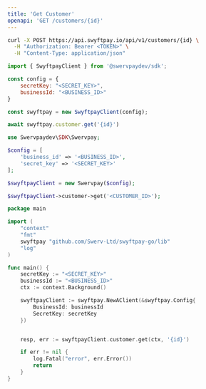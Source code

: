 ```yaml
---
title: 'Get Customer'
openapi: 'GET /customers/{id}'
---
```


<RequestExample>

```bash cURL
curl -X POST https://api.swyftpay.io/api/v1/customers/{id} \
  -H "Authorization: Bearer <TOKEN>" \
  -H "Content-Type: application/json"
```

```javascript Node.js
import { SwyftpayClient } from '@swervpaydev/sdk';

const config = {
    secretKey: "<SECRET_KEY>",
    businessId: "<BUSINESS_ID>"
}

const swyftpay = new SwyftpayClient(config);

await swyftpay.customer.get('{id}')
```

```php PHP
use Swervpaydev\SDK\Swervpay;

$config = [
	'business_id' => '<BUSINESS_ID>',
	'secret_key' => '<SECRET_KEY>'
];

$swyftpayClient = new Swervpay($config);

$swyftpayClient->customer->get('<CUSTOMER_ID>');
```


```go Go
package main

import (
	"context"
	"fmt"
	swyftpay "github.com/Swerv-Ltd/swyftpay-go/lib"
	"log"
)

func main() {
	secretKey := "<SECRET_KEY>"
    businessId := "<BUSINESS_ID>"
	ctx := context.Background()

	swyftpayClient := swyftpay.NewAClient(&swyftpay.Config{
        BusinessId: businessId
        SecretKey: secretKey
    })


	resp, err := swyftpayClient.customer.get(ctx, '{id}')

	if err != nil {
		log.Fatal("error", err.Error())
		return
	}
}
```

</RequestExample>
